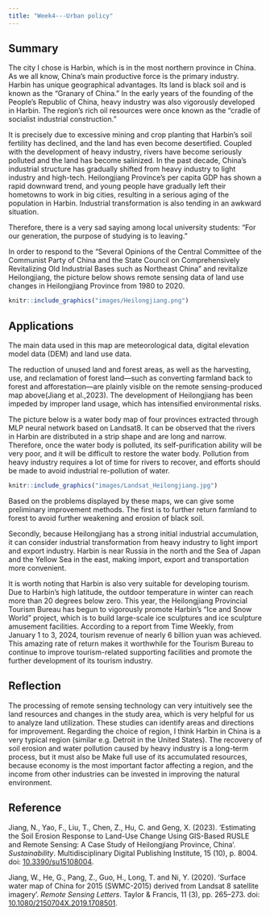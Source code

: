 ```yaml
---
title: "Week4---Urban policy"
---
```


## Summary

The city I chose is Harbin, which is in the most northern province in China. As we all know, China's main productive force is the primary industry. Harbin has unique geographical advantages. Its land is black soil and is known as the "Granary of China." In the early years of the founding of the People's Republic of China, heavy industry was also vigorously developed in Harbin. The region's rich oil resources were once known as the "cradle of socialist industrial construction."

It is precisely due to excessive mining and crop planting that Harbin's soil fertility has declined, and the land has even become desertified. Coupled with the development of heavy industry, rivers have become seriously polluted and the land has become salinized. In the past decade, China's industrial structure has gradually shifted from heavy industry to light industry and high-tech. Heilongjiang Province's per capita GDP has shown a rapid downward trend, and young people have gradually left their hometowns to work in big cities, resulting in a serious aging of the population in Harbin. Industrial transformation is also tending in an awkward situation.

Therefore, there is a very sad saying among local university students: "For our generation, the purpose of studying is to leaving."

In order to respond to the "Several Opinions of the Central Committee of the Communist Party of China and the State Council on Comprehensively Revitalizing Old Industrial Bases such as Northeast China" and revitalize Heilongjiang, the picture below shows remote sensing data of land use changes in Heilongjiang Province from 1980 to 2020.

```r

knitr::include_graphics("images/Heilongjiang.png")
```

## Applications

The main data used in this map are meteorological data, digital elevation model data (DEM) and land use data.

The reduction of unused land and forest areas, as well as the harvesting, use, and reclamation of forest land---such as converting farmland back to forest and afforestation---are plainly visible on the remote sensing-produced map above(Jiang et al.,2023). The development of Heilongjiang has been impeded by improper land usage, which has intensified environmental risks.

The picture below is a water body map of four provinces extracted through MLP neural network based on Landsat8. It can be observed that the rivers in Harbin are distributed in a strip shape and are long and narrow. Therefore, once the water body is polluted, its self-purification ability will be very poor, and it will be difficult to restore the water body. Pollution from heavy industry requires a lot of time for rivers to recover, and efforts should be made to avoid industrial re-pollution of water.

```r

knitr::include_graphics("images/Landsat_Heilongjiang.jpg")
```

Based on the problems displayed by these maps, we can give some preliminary improvement methods. The first is to further return farmland to forest to avoid further weakening and erosion of black soil.

Secondly, because Heilongjiang has a strong initial industrial accumulation, it can consider industrial transformation from heavy industry to light import and export industry. Harbin is near Russia in the north and the Sea of Japan and the Yellow Sea in the east, making import, export and transportation more convenient.

It is worth noting that Harbin is also very suitable for developing tourism. Due to Harbin's high latitude, the outdoor temperature in winter can reach more than 20 degrees below zero. This year, the Heilongjiang Provincial Tourism Bureau has begun to vigorously promote Harbin's "Ice and Snow World" project, which is to build large-scale ice sculptures and ice sculpture amusement facilities. According to a report from Time Weekly, from January 1 to 3, 2024, tourism revenue of nearly 6 billion yuan was achieved. This amazing rate of return makes it worthwhile for the Tourism Bureau to continue to improve tourism-related supporting facilities and promote the further development of its tourism industry.

## Reflection

The processing of remote sensing technology can very intuitively see the land resources and changes in the study area, which is very helpful for us to analyze land utilization. These studies can identify areas and directions for improvement. Regarding the choice of region, I think Harbin in China is a very typical region (similar e.g. Detroit in the United States). The recovery of soil erosion and water pollution caused by heavy industry is a long-term process, but it must also be Make full use of its accumulated resources, because economy is the most important factor affecting a region, and the income from other industries can be invested in improving the natural environment.

## Reference

Jiang, N., Yao, F., Liu, T., Chen, Z., Hu, C. and Geng, X. (2023). 'Estimating the Soil Erosion Response to Land-Use Change Using GIS-Based RUSLE and Remote Sensing: A Case Study of Heilongjiang Province, China'. *Sustainability*. Multidisciplinary Digital Publishing Institute, 15 (10), p. 8004. doi: [10.3390/su15108004](https://doi.org/10.3390/su15108004).

Jiang, W., He, G., Pang, Z., Guo, H., Long, T. and Ni, Y. (2020). 'Surface water map of China for 2015 (SWMC-2015) derived from Landsat 8 satellite imagery'. *Remote Sensing Letters*. Taylor & Francis, 11 (3), pp. 265--273. doi: [10.1080/2150704X.2019.1708501](https://doi.org/10.1080/2150704X.2019.1708501).
